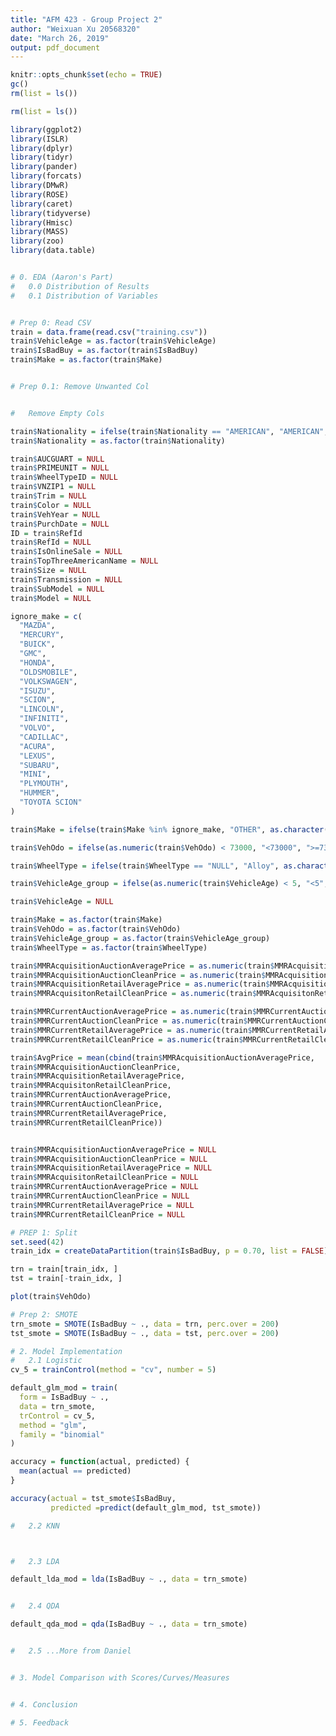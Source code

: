 ```yaml
---
title: "AFM 423 - Group Project 2"
author: "Weixuan Xu 20568320"
date: "March 26, 2019"
output: pdf_document
---
```


```r
knitr::opts_chunk$set(echo = TRUE)
gc()
rm(list = ls())
```


```r

rm(list = ls())

library(ggplot2)
library(ISLR)
library(dplyr)
library(tidyr)
library(pander)
library(forcats)
library(DMwR)
library(ROSE)
library(caret)
library(tidyverse)
library(Hmisc)
library(MASS)
library(zoo)
library(data.table)


# 0. EDA (Aaron's Part)
#   0.0 Distribution of Results
#   0.1 Distribution of Variables


# Prep 0: Read CSV
train = data.frame(read.csv("training.csv"))
train$VehicleAge = as.factor(train$VehicleAge)
train$IsBadBuy = as.factor(train$IsBadBuy)
train$Make = as.factor(train$Make)


# Prep 0.1: Remove Unwanted Col


#   Remove Empty Cols

train$Nationality = ifelse(train$Nationality == "AMERICAN", "AMERICAN", "OTHER")
train$Nationality = as.factor(train$Nationality)

train$AUCGUART = NULL
train$PRIMEUNIT = NULL
train$WheelTypeID = NULL
train$VNZIP1 = NULL
train$Trim = NULL
train$Color = NULL
train$VehYear = NULL
train$PurchDate = NULL
ID = train$RefId
train$RefId = NULL
train$IsOnlineSale = NULL
train$TopThreeAmericanName = NULL
train$Size = NULL
train$Transmission = NULL
train$SubModel = NULL
train$Model = NULL

ignore_make = c(
  "MAZDA",
  "MERCURY",
  "BUICK",
  "GMC",
  "HONDA",
  "OLDSMOBILE",
  "VOLKSWAGEN",
  "ISUZU",
  "SCION",
  "LINCOLN",
  "INFINITI",
  "VOLVO",
  "CADILLAC",
  "ACURA",
  "LEXUS",
  "SUBARU",
  "MINI",
  "PLYMOUTH",
  "HUMMER",
  "TOYOTA SCION"
)

train$Make = ifelse(train$Make %in% ignore_make, "OTHER", as.character(train$Make))

train$VehOdo = ifelse(as.numeric(train$VehOdo) < 73000, "<73000", ">=73000")

train$WheelType = ifelse(train$WheelType == "NULL", "Alloy", as.character(train$WheelType))

train$VehicleAge_group = ifelse(as.numeric(train$VehicleAge) < 5, "<5", ">=5")

train$VehicleAge = NULL

train$Make = as.factor(train$Make)
train$VehOdo = as.factor(train$VehOdo)
train$VehicleAge_group = as.factor(train$VehicleAge_group)
train$WheelType = as.factor(train$WheelType)

train$MMRAcquisitionAuctionAveragePrice = as.numeric(train$MMRAcquisitionAuctionAveragePrice)
train$MMRAcquisitionAuctionCleanPrice = as.numeric(train$MMRAcquisitionAuctionCleanPrice)
train$MMRAcquisitionRetailAveragePrice = as.numeric(train$MMRAcquisitionRetailAveragePrice)
train$MMRAcquisitonRetailCleanPrice = as.numeric(train$MMRAcquisitonRetailCleanPrice)

train$MMRCurrentAuctionAveragePrice = as.numeric(train$MMRCurrentAuctionAveragePrice)
train$MMRCurrentAuctionCleanPrice = as.numeric(train$MMRCurrentAuctionCleanPrice)
train$MMRCurrentRetailAveragePrice = as.numeric(train$MMRCurrentRetailAveragePrice)
train$MMRCurrentRetailCleanPrice = as.numeric(train$MMRCurrentRetailCleanPrice)

train$AvgPrice = mean(cbind(train$MMRAcquisitionAuctionAveragePrice,
train$MMRAcquisitionAuctionCleanPrice,
train$MMRAcquisitionRetailAveragePrice,
train$MMRAcquisitonRetailCleanPrice,
train$MMRCurrentAuctionAveragePrice,
train$MMRCurrentAuctionCleanPrice,
train$MMRCurrentRetailAveragePrice,
train$MMRCurrentRetailCleanPrice))


train$MMRAcquisitionAuctionAveragePrice = NULL
train$MMRAcquisitionAuctionCleanPrice = NULL
train$MMRAcquisitionRetailAveragePrice = NULL
train$MMRAcquisitonRetailCleanPrice = NULL
train$MMRCurrentAuctionAveragePrice = NULL
train$MMRCurrentAuctionCleanPrice = NULL
train$MMRCurrentRetailAveragePrice = NULL
train$MMRCurrentRetailCleanPrice = NULL

# PREP 1: Split
set.seed(42)
train_idx = createDataPartition(train$IsBadBuy, p = 0.70, list = FALSE)

trn = train[train_idx, ]
tst = train[-train_idx, ]

plot(train$VehOdo)

# Prep 2: SMOTE
trn_smote = SMOTE(IsBadBuy ~ ., data = trn, perc.over = 200)
tst_smote = SMOTE(IsBadBuy ~ ., data = tst, perc.over = 200)

# 2. Model Implementation
#   2.1 Logistic
cv_5 = trainControl(method = "cv", number = 5)

default_glm_mod = train(
  form = IsBadBuy ~ .,
  data = trn_smote,
  trControl = cv_5,
  method = "glm",
  family = "binomial"
)

accuracy = function(actual, predicted) {
  mean(actual == predicted)
}

accuracy(actual = tst_smote$IsBadBuy,
         predicted =predict(default_glm_mod, tst_smote))

#   2.2 KNN



#   2.3 LDA

default_lda_mod = lda(IsBadBuy ~ ., data = trn_smote)


#   2.4 QDA

default_qda_mod = qda(IsBadBuy ~ ., data = trn_smote)


#   2.5 ...More from Daniel


# 3. Model Comparison with Scores/Curves/Measures


# 4. Conclusion

# 5. Feedback
```
